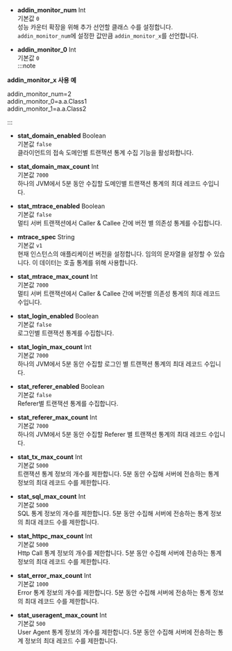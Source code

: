 * **addin_monitor_num** <span class='type'>Int</span><br/>
기본값 `0`<br/>
성능 카운터 확장을 위해 추가 선언할 클래스 수를 설정합니다. `addin_monitor_num`에 설정한 값만큼 `addin_monitor_x`를 선언합니다.

* **addin_monitor_0** <span class='type'>Int</span><br/>
    기본값 `0`<br/>
:::note 

**addin_monitor_x 사용 예**

addin_monitor_num=2<br/>
addin_monitor_0=a.a.Class1<br/>
addin_monitor_1=a.a.Class2<br/>

:::

* **stat_domain_enabled** <span class='type'>Boolean</span><br/>
기본값 `false`<br/>
클라이언트의 접속 도메인별 트랜잭션 통계 수집 기능을 활성화합니다.

* **stat_domain_max_count** <span class='type'>Int</span><br/>
기본값 `7000`<br/>
하나의 JVM에서 5분 동안 수집할 도메인별 트랜잭션 통계의 최대 레코드 수입니다.

* **stat_mtrace_enabled** <span class='type'>Boolean</span><br/>
기본값 `false`<br/>
멀티 서버 트랜잭션에서 Caller & Callee 간에 버전 별 의존성 통계를 수집합니다.

* **mtrace_spec** <span class='type'>String</span><br/>
기본값 `v1`<br/>
현재 인스턴스의 애플리케이션 버전을 설정합니다. 임의의 문자열을 설정할 수 있습니다. 이 데이터는 호출 통계를 위해 사용합니다.

* **stat_mtrace_max_count** <span class='type'>Int</span><br/>
기본값 `7000`<br/>
멀티 서버 트랜잭션에서 Caller & Callee 간에 버전별 의존성 통계의 최대 레코드 수입니다.

* **stat_login_enabled** <span class='type'>Boolean</span><br/>
기본값 `false`<br/>
로그인별 트랜잭션 통계를 수집합니다.

* **stat_login_max_count** <span class='type'>Int</span><br/>
기본값 `7000`<br/>
하나의 JVM에서 5분 동안 수집할 로그인 별 트랜잭션 통계의 최대 레코드 수입니다.

* **stat_referer_enabled** <span class='type'>Boolean</span><br/>
기본값 `false`<br/>
Referer별 트랜잭션 통계를 수집합니다.

* **stat_referer_max_count** <span class='type'>Int</span><br/>
기본값 `7000`<br/>
하나의 JVM에서 5분 동안 수집할 Referer 별 트랜잭션 통계의 최대 레코드 수입니다.

* **stat_tx_max_count** <span class='type'>Int</span><br/>
기본값 `5000`<br/>
트랜잭션 통계 정보의 개수를 제한합니다. 5분 동안 수집해 서버에 전송하는 통계 정보의 최대 레코드 수를 제한합니다.

* **stat_sql_max_count** <span class='type'>Int</span><br/>
기본값 `5000`<br/>
SQL 통계 정보의 개수를 제한합니다. 5분 동안 수집해 서버에 전송하는 통계 정보의 최대 레코드 수를 제한합니다.

* **stat_httpc_max_count** <span class='type'>Int</span><br/>
기본값 `5000`<br/>
Http Call 통계 정보의 개수를 제한합니다. 5분 동안 수집해 서버에 전송하는 통계 정보의 최대 레코드 수를 제한합니다.

* **stat_error_max_count** <span class='type'>Int</span><br/>
기본값 `1000`<br/>
Error 통계 정보의 개수를 제한합니다. 5분 동안 수집해 서버에 전송하는 통계 정보의 최대 레코드 수를 제한합니다.

* **stat_useragent_max_count** <span class='type'>Int</span><br/>
기본값 `500`<br/>
User Agent 통계 정보의 개수를 제한합니다. 5분 동안 수집해 서버에 전송하는 통계 정보의 최대 레코드 수를 제한합니다.